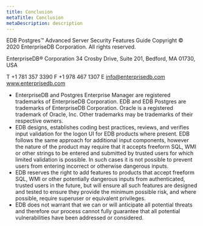 ```yaml
---
title: Conclusion
metaTitle: Conclusion
metaDescription: description
---
```


EDB Postgres™ Advanced Server Security Features Guide Copyright © 2020
EnterpriseDB Corporation. All rights reserved.

EnterpriseDB® Corporation 34 Crosby Drive, Suite 201, Bedford, MA 01730,
USA

T +1 781 357 3390 F +1 978 467 1307 E <info@enterprisedb.com>
www.enterprisedb.com

  - EnterpriseDB and Postgres Enterprise Manager are registered
    trademarks of EnterpriseDB Corporation. EDB and EDB Postgres are
    trademarks of EnterpriseDB Corporation. Oracle is a registered
    trademark of Oracle, Inc. Other trademarks may be trademarks of
    their respective owners.
  - EDB designs, establishes coding best practices, reviews, and
    verifies input validation for the logon UI for EDB products where
    present. EDB follows the same approach for additional input
    components, however the nature of the product may require that it
    accepts freeform SQL, WMI or other strings to be entered and
    submitted by trusted users for which limited validation is possible.
    In such cases it is not possible to prevent users from entering
    incorrect or otherwise dangerous inputs.
  - EDB reserves the right to add features to products that accept
    freeform SQL, WMI or other potentially dangerous inputs from
    authenticated, trusted users in the future, but will ensure all such
    features are designed and tested to ensure they provide the minimum
    possible risk, and where possible, require superuser or equivalent
    privileges.
  - EDB does not warrant that we can or will anticipate all potential
    threats and therefore our process cannot fully guarantee that all
    potential vulnerabilities have been addressed or considered.
